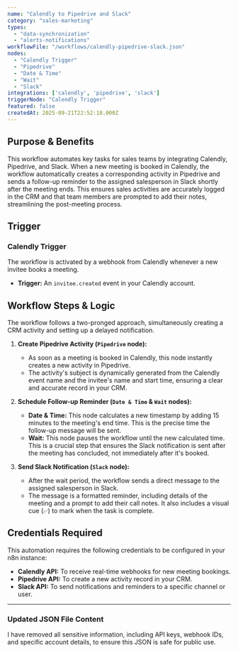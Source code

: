 ```yaml
---
name: "Calendly to Pipedrive and Slack"
category: "sales-marketing"
types:
  - "data-synchronization"
  - "alerts-notifications"
workflowFile: "/workflows/calendly-pipedrive-slack.json"
nodes:
  - "Calendly Trigger"
  - "Pipedrive"
  - "Date & Time"
  - "Wait"
  - "Slack"
integrations: ['calendly', 'pipedrive', 'slack']
triggerNode: "Calendly Trigger"
featured: false
createdAt: 2025-09-21T22:52:18.000Z
---
```


## Purpose & Benefits

This workflow automates key tasks for sales teams by integrating Calendly, Pipedrive, and Slack. When a new meeting is booked in Calendly, the workflow automatically creates a corresponding activity in Pipedrive and sends a follow-up reminder to the assigned salesperson in Slack shortly after the meeting ends. This ensures sales activities are accurately logged in the CRM and that team members are prompted to add their notes, streamlining the post-meeting process.

## Trigger

### Calendly Trigger

The workflow is activated by a webhook from Calendly whenever a new invitee books a meeting.

* **Trigger:** An `invitee.created` event in your Calendly account.

## Workflow Steps & Logic

The workflow follows a two-pronged approach, simultaneously creating a CRM activity and setting up a delayed notification.

1.  **Create Pipedrive Activity (`Pipedrive` node):**
    * As soon as a meeting is booked in Calendly, this node instantly creates a new activity in Pipedrive.
    * The activity's subject is dynamically generated from the Calendly event name and the invitee's name and start time, ensuring a clear and accurate record in your CRM.

2.  **Schedule Follow-up Reminder (`Date & Time` & `Wait` nodes):**
    * **Date & Time:** This node calculates a new timestamp by adding 15 minutes to the meeting's end time. This is the precise time the follow-up message will be sent.
    * **Wait:** This node pauses the workflow until the new calculated time. This is a crucial step that ensures the Slack notification is sent after the meeting has concluded, not immediately after it's booked.

3.  **Send Slack Notification (`Slack` node):**
    * After the wait period, the workflow sends a direct message to the assigned salesperson in Slack.
    * The message is a formatted reminder, including details of the meeting and a prompt to add their call notes. It also includes a visual cue (`✅`) to mark when the task is complete.

## Credentials Required

This automation requires the following credentials to be configured in your n8n instance:

* **Calendly API:** To receive real-time webhooks for new meeting bookings.
* **Pipedrive API:** To create a new activity record in your CRM.
* **Slack API:** To send notifications and reminders to a specific channel or user.

---

### Updated JSON File Content

I have removed all sensitive information, including API keys, webhook IDs, and specific account details, to ensure this JSON is safe for public use.

